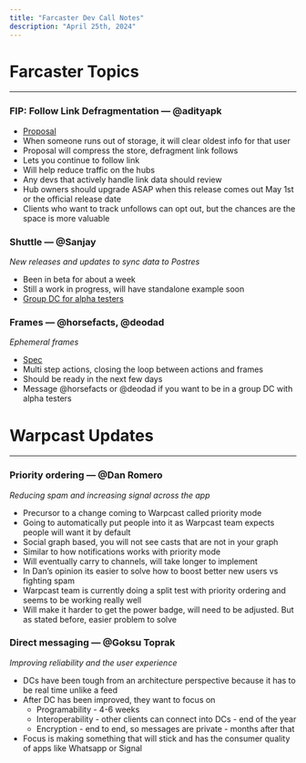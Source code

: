 ```yaml
---
title: "Farcaster Dev Call Notes"
description: "April 25th, 2024"
---
```


# Farcaster Topics

---

### FIP: Follow Link Defragmentation  — @adityapk

- [Proposal](https://github.com/farcasterxyz/protocol/discussions/169)
- When someone runs out of storage, it will clear oldest info for that user
- Proposal will compress the store, defragment link follows
- Lets you continue to follow link
- Will help reduce traffic on the hubs
- Any devs that actively handle link data should review
- Hub owners should upgrade ASAP when this release comes out May 1st or the official release date
- Clients who want to track unfollows can opt out, but the chances are the space is more valuable

### Shuttle — @Sanjay

*New releases and updates to sync data to Postres*

- Been in beta for about a week
- Still a work in progress, will have standalone example soon
- [Group DC for alpha testers](https://warpcast.com/~/group/iII3sm5VlW3GYyCo_MZ-Xg)

### Frames — @horsefacts, @deodad

*Ephemeral frames*

- [Spec](https://www.notion.so/f469054de8fb4ffc8b8e2649a41b6ad9?pvs=21)
- Multi step actions, closing the loop between actions and frames
- Should be ready in the next few days
- Message @horsefacts or @deodad if you want to be in a group DC with alpha testers

# Warpcast Updates

---

### Priority ordering — @Dan Romero

*Reducing spam and increasing signal across the app* 

- Precursor to a change coming to Warpcast called priority mode
- Going to automatically put people into it as Warpcast team expects people will want it by default
- Social graph based, you will not see casts that are not in your graph
- Similar to how notifications works with priority mode
- Will eventually carry to channels, will take longer to implement
- In Dan’s opinion its easier to solve how to boost better new users vs fighting spam
- Warpcast team is currently doing a split test with priority ordering and seems to be working really well
- Will make it harder to get the power badge, will need to be adjusted. But as stated before, easier problem to solve

### Direct messaging — @Goksu Toprak

*Improving reliability and the user experience* 

- DCs have been tough from an architecture perspective because it has to be real time unlike a feed
- After DC has been improved, they want to focus on
    - Programability - 4-6 weeks
    - Interoperability - other clients can connect into DCs - end of the year
    - Encryption - end to end, so messages are private - months after that
- Focus is making something that will stick and has the consumer quality of apps like Whatsapp or Signal
